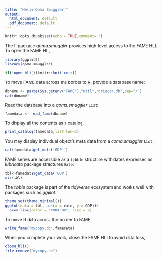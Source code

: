 ```yaml
---
title: "Hello Qoma Smuggler!"
output:
  html_document: default
  pdf_document: default
---
```


```r
knitr::opts_chunk$set(echo = TRUE,comment='')
```

The R package _qoma.smuggler_  provides high-level access to the FAME HLI.  To open the FAME HLI,
```r
library(ggplot2)
library(qoma.smuggler)

if(!open_hli())knitr::knit_exit()
```
To move FAME data across the border to R, provide a database name:
```r
dbname <- paste(Sys.getenv("FAME"),"util","driecon.db",sep="/")
cat(dbname)
```
Read the database into a _qoma.smuggler_ `List`:
```r
famedata <- read_fame(dbname)
```
To display all the contents as a catalog, 
```r
print_catalog(famedata,list.len=3)
```
You may display individual object's meta data from a _qoma.smuggler_ `List`. 
```r
cat(famedata$get_meta('GDP'))
```
FAME series are accessible as a `tibble` structure with dates expressed as _lubridate_ package structures `Date`:
```r
tbl<-famedata$get_data('GDP')
str(tbl)
```
The _tibble_ package is part of the _tidyverse_ ecosystem and works well with packages such as _ggplot_.
```r
theme_set(theme_minimal())
ggplot(data = tbl, aes(x = date, y = GDP))+
  geom_line(color = "#00AFBB", size = 2)
```

To move R data across the border to FAME,
```r
write_fame("mycopy.db",famedata)
```

When you complete your work, close the FAME HLI to avoid data loss,
```r
close_hli()
file.remove("mycopy.db")
```